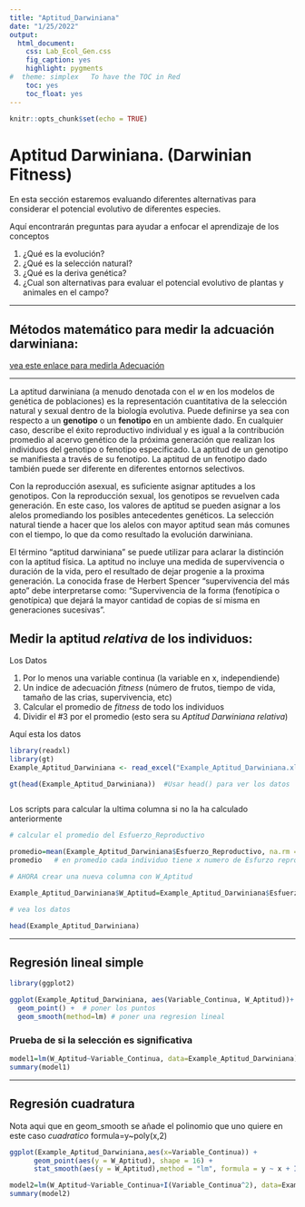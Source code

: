 ```yaml
---
title: "Aptitud_Darwiniana"
date: "1/25/2022"
output:
  html_document:
    css: Lab_Ecol_Gen.css
    fig_caption: yes
    highlight: pygments
#  theme: simplex   To have the TOC in Red
    toc: yes
    toc_float: yes
---
```


```r
knitr::opts_chunk$set(echo = TRUE)
```

# Aptitud Darwiniana. (Darwinian Fitness)


En esta sección estaremos evaluando diferentes alternativas para considerar el potencial evolutivo de diferentes especies.

Aquí encontrarán preguntas para ayudar a enfocar el aprendizaje de los conceptos

1. ¿Qué es la evolución?
2. ¿Qué es la selección natural?
3. ¿Qué es la deriva genética?
4. ¿Cual son alternativas para evaluar el potencial evolutivo de plantas y animales en el campo? 

***

## Métodos matemático para medir la adcuación darwiniana:
    
[vea este enlace para medirla Adecuación](https://en.wikipedia.org/wiki/Fitness_(biology))

***

La aptitud darwiniana (a menudo denotada con el *w* en los modelos de genética de poblaciones) es la representación cuantitativa de la selección natural y sexual dentro de la biología evolutiva. Puede definirse ya sea con respecto a un **genotipo** o un **fenotipo** en un ambiente dado. En cualquier caso, describe el éxito reproductivo individual y es igual a la contribución promedio al acervo genético de la próxima generación que realizan los individuos del genotipo o fenotipo especificado. La aptitud de un genotipo se manifiesta a través de su fenotipo. La aptitud de un fenotipo dado también puede ser diferente en diferentes entornos selectivos.


Con la reproducción asexual, es suficiente asignar aptitudes a los genotipos. Con la reproducción sexual, los genotipos se revuelven cada generación. En este caso, los valores de aptitud se pueden asignar a los alelos promediando los posibles antecedentes genéticos. La selección natural tiende a hacer que los alelos con mayor aptitud sean más comunes con el tiempo, lo que da como resultado la evolución darwiniana.



El término "aptitud darwiniana" se puede utilizar para aclarar la distinción con la aptitud física. La aptitud no incluye una medida de supervivencia o duración de la vida, pero el resultado de dejar progenie a la proxima generación. La conocida frase de Herbert Spencer "supervivencia del más apto" debe interpretarse como: "Supervivencia de la forma (fenotípica o genotípica) que dejará la mayor cantidad de copias de sí misma en generaciones sucesivas".


## Medir la aptitud *relativa* de los individuos:

Los Datos

1. Por lo menos una variable continua (la variable en x, independiende)
2. Un indice de adecuación *fitness* (número de frutos, tiempo de vida, tamaño de las crias, supervivencia, etc)
3. Calcular el promedio de *fitness*  de todo los individuos
4. Dividir el #3 por el promedio (esto sera su *Aptitud Darwiniana relativa*)

Aquí esta los datos

```r
library(readxl)
library(gt)
Example_Aptitud_Darwiniana <- read_excel("Example_Aptitud_Darwiniana.xlsx")

gt(head(Example_Aptitud_Darwiniana))  #Usar head() para ver los datos



```


Los scripts para calcular la ultima columna si no la ha calculado anteriormente



```r
# calcular el promedio del Esfuerzo_Reproductivo

promedio=mean(Example_Aptitud_Darwiniana$Esfuerzo_Reproductivo, na.rm = TRUE)
promedio   # en promedio cada individuo tiene x numero de Esfurzo reproductive

# AHORA crear una nueva columna con W_Aptitud

Example_Aptitud_Darwiniana$W_Aptitud=Example_Aptitud_Darwiniana$Esfuerzo_Reproductivo/promedio

# vea los datos 

head(Example_Aptitud_Darwiniana)

```

***

## Regresión lineal simple



```r
library(ggplot2)

ggplot(Example_Aptitud_Darwiniana, aes(Variable_Continua, W_Aptitud))+
  geom_point() +  # poner los puntos
  geom_smooth(method=lm) # poner una regresion lineal

```
### Prueba de si la selección es significativa

```r
model1=lm(W_Aptitud~Variable_Continua, data=Example_Aptitud_Darwiniana)
summary(model1)
```


***



## Regresión cuadratura
  Nota aqui que en geom_smooth se añade el polinomio que uno quiere en este caso *cuadratico*  formula=y~poly(x,2) 
  
  
```r
ggplot(Example_Aptitud_Darwiniana,aes(x=Variable_Continua)) + 
      geom_point(aes(y = W_Aptitud), shape = 16) +
      stat_smooth(aes(y = W_Aptitud),method = "lm", formula = y ~ x + I(x^2), size = 1)
```
           



```r
model2=lm(W_Aptitud~Variable_Continua+I(Variable_Continua^2), data=Example_Aptitud_Darwiniana)
summary(model2)
```
